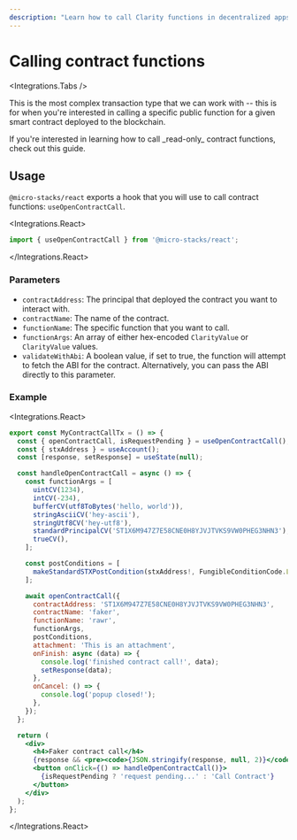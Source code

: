 ```yaml
---
description: "Learn how to call Clarity functions in decentralized apps with deployed smart contracts on Stacks."
---
```


# Calling contract functions

<Integrations.Tabs />

This is the most complex transaction type that we can work with -- this is for when you're interested in calling a specific
public function for a given smart contract deployed to the blockchain.

<Callout type='info'>
	If you're interested in learning how to call _read-only_ contract functions, check out this guide.
</Callout>

## Usage

`@micro-stacks/react` exports a hook that you will use to call contract functions: `useOpenContractCall`.

<Integrations.React>
```jsx
import { useOpenContractCall } from '@micro-stacks/react';
```
</Integrations.React>

### Parameters

- `contractAddress`: The principal that deployed the contract you want to interact with.
- `contractName`: The name of the contract.
- `functionName`: The specific function that you want to call.
- `functionArgs`: An array of either hex-encoded `ClarityValue` or `ClarityValue` values.
- `validateWithAbi`: A boolean value, if set to true, the function will attempt to fetch the ABI for the contract. Alternatively, you can pass the ABI directly to this parameter.

### Example
<Integrations.React>
```jsx
export const MyContractCallTx = () => {
  const { openContractCall, isRequestPending } = useOpenContractCall();
  const { stxAddress } = useAccount();
  const [response, setResponse] = useState(null);

  const handleOpenContractCall = async () => {
    const functionArgs = [
      uintCV(1234),
      intCV(-234),
      bufferCV(utf8ToBytes('hello, world')),
      stringAsciiCV('hey-ascii'),
      stringUtf8CV('hey-utf8'),
      standardPrincipalCV('ST1X6M947Z7E58CNE0H8YJVJTVKS9VW0PHEG3NHN3'),
      trueCV(),
    ];

    const postConditions = [
      makeStandardSTXPostCondition(stxAddress!, FungibleConditionCode.LessEqual, '100'),
    ];

    await openContractCall({
      contractAddress: 'ST1X6M947Z7E58CNE0H8YJVJTVKS9VW0PHEG3NHN3',
      contractName: 'faker',
      functionName: 'rawr',
      functionArgs,
      postConditions,
      attachment: 'This is an attachment',
      onFinish: async (data) => {
        console.log('finished contract call!', data);
        setResponse(data);
      },
      onCancel: () => {
        console.log('popup closed!');
      },
    });
  };

  return (
    <div>
      <h4>Faker contract call</h4>
      {response && <pre><code>{JSON.stringify(response, null, 2)}</code></pre>}
      <button onClick={() => handleOpenContractCall()}>
        {isRequestPending ? 'request pending...' : 'Call Contract'}
      </button>
    </div>
  );
};
```
</Integrations.React>
